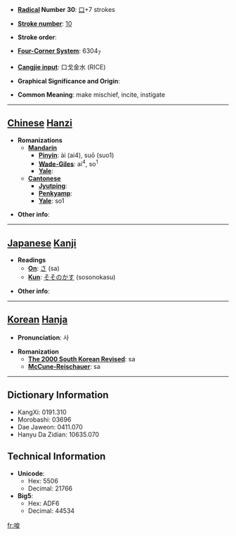 * '''[[Wiktionary:Chinese radical index| Radical]] Number 30''': [[Wiktionary:Chinese radical index 口|口]]+7 strokes

* '''[[Wiktionary:Chinese total strokes index|Stroke number]]''': [[Wiktionary:Chinese total strokes index 10|10]]

* '''Stroke order''': 

* '''[[Wiktionary:Chinese four corner index|Four-Corner System]]''': 6304<sub>7</sub>

* '''[[Wiktionary:Chinese Cangjie index|Cangjie input]]''': 口戈金水 (RICE)

* '''Graphical Significance and Origin''': 

* '''Common Meaning''': make mischief, incite, instigate

----

== [[Chinese]] [[Hanzi]] ==

* '''Romanizations'''
** '''[[Mandarin]]'''
*** '''[[Pinyin]]''': ài (ai4), suō (suo1)
*** '''[[Wade-Giles]]''': ai<sup>4</sup>, so<sup>1</sup>
*** '''[[Yale]]''': 
** '''[[Cantonese]]'''
*** '''[[Jyutping]]''':
*** '''[[Penkyamp]]''': 
*** '''[[Yale]]''': so1

* '''Other info''': 

----

== [[Japanese]] [[Kanji]] ==

* '''Readings'''
** '''[[On]]''': [[さ]] (sa)
** '''[[Kun]]''': [[そそのかす]] (sosonokasu)

* '''Other info''':  

----

== [[Korean]] [[Hanja]] ==

* '''Pronunciation''': 사

* '''Romanization'''
** '''[[The 2000 South Korean Revised Romanization|The 2000 South Korean Revised]]''': sa
** '''[[McCune-Reischauer]]''': sa

----

== Dictionary Information ==

* KangXi: 0191.310
* Morobashi: 03696
* Dae Jaweon: 0411.070
* Hanyu Da Zidian: 10635.070

== Technical Information ==

* '''Unicode''':
** Hex: 5506
** Decimal: 21766
* '''Big5''':
** Hex: ADF6
** Decimal: 44534

[[fr:唆]]